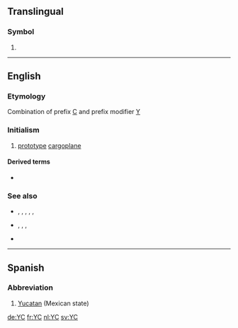 {{also|yC|ус|үс|ᎩᏟ}}
==Translingual==

===Symbol===
{{mul-symbol}}

# {{SI-unit-abb|yotta|coulomb|[[electric charge]]}}

----

==English==

===Etymology===
Combination of prefix [[C]] and prefix modifier [[Y]]

===Initialism===
{{head|en|prefix|head=[[Y]][[C]]}}

# {{label|en|US|military|aviation}} [[prototype]] [[cargoplane]] {{qualifier|prefix}}

====Derived terms====
* {{l|en|YC-17}}

===See also===
* {{l|en|KC}}, {{l|en|RC}}, {{l|en|QC}}, {{l|en|AC}}, {{l|en|XC}}, {{l|en|VC}}
* {{l|en|YA}}, {{l|en|YB}}, {{l|en|YF}}, {{l|en|YQ}}
* {{l|en|Y-plane}}

----

==Spanish==

===Abbreviation===
{{head|es|abbreviation}}

# [[Yucatan]] (Mexican state)

[[de:YC]]
[[fr:YC]]
[[nl:YC]]
[[sv:YC]]